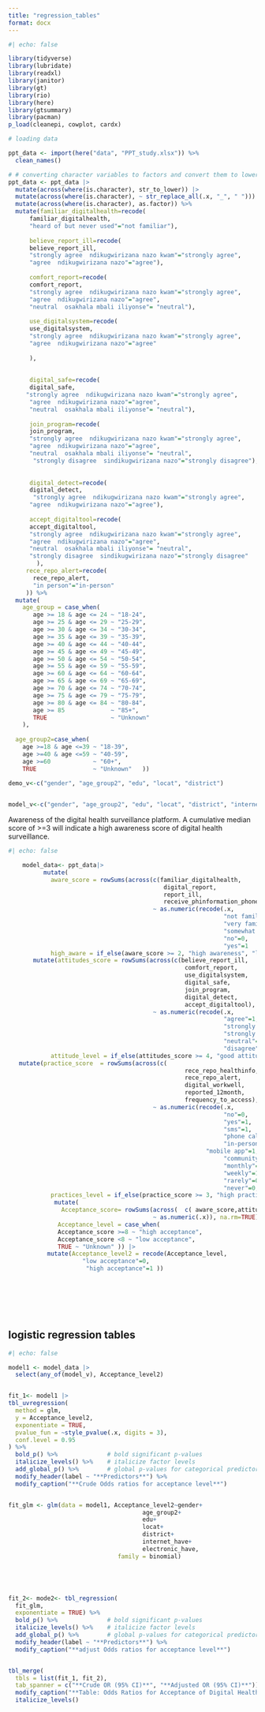 ```yaml
---
title: "regression_tables"
format: docx
---
```


```r
#| echo: false

library(tidyverse)
library(lubridate)
library(readxl)
library(janitor)
library(gt)
library(rio)
library(here)
library(gtsummary)
library(pacman)
p_load(cleanepi, cowplot, cardx)

# loading data 

ppt_data <- import(here("data", "PPT_study.xlsx")) %>%
  clean_names()

# # converting character variables to factors and convert them to lower cases. 
ppt_data <- ppt_data |>
  mutate(across(where(is.character), str_to_lower)) |>
  mutate(across(where(is.character), ~ str_replace_all(.x, "_", " "))) |>
  mutate(across(where(is.character), as.factor)) %>%
  mutate(familiar_digitalhealth=recode(
      familiar_digitalhealth,
      "heard of but never used"="not familiar"),
      
      believe_report_ill=recode(
      believe_report_ill,
      "strongly agree  ndikugwirizana nazo kwam"="strongly agree", 
      "agree  ndikugwirizana nazo"="agree"),
      
      comfort_report=recode(
      comfort_report,
      "strongly agree  ndikugwirizana nazo kwam"="strongly agree", 
      "agree  ndikugwirizana nazo"="agree", 
      "neutral  osakhala mbali iliyonse"= "neutral"),
      
      use_digitalsystem=recode(
      use_digitalsystem,
      "strongly agree  ndikugwirizana nazo kwam"="strongly agree", 
      "agree  ndikugwirizana nazo"="agree" 
      
      ),
      
      
      digital_safe=recode(
      digital_safe,
     "strongly agree  ndikugwirizana nazo kwam"="strongly agree", 
      "agree  ndikugwirizana nazo"="agree", 
      "neutral  osakhala mbali iliyonse"= "neutral"),
      
      join_program=recode(
      join_program,
      "strongly agree  ndikugwirizana nazo kwam"="strongly agree", 
      "agree  ndikugwirizana nazo"="agree", 
      "neutral  osakhala mbali iliyonse"= "neutral", 
       "strongly disagree  sindikugwirizana nazo"="strongly disagree"),
      
      
      digital_detect=recode(
      digital_detect,
       "strongly agree  ndikugwirizana nazo kwam"="strongly agree", 
      "agree  ndikugwirizana nazo"="agree"),
      
      accept_digitaltool=recode(
      accept_digitaltool,
      "strongly agree  ndikugwirizana nazo kwam"="strongly agree", 
      "agree  ndikugwirizana nazo"="agree", 
      "neutral  osakhala mbali iliyonse"= "neutral", 
      "strongly disagree  sindikugwirizana nazo"="strongly disagree"
        ), 
     rece_repo_alert=recode(
       rece_repo_alert, 
       "in person"="in-person"
     )) %>%
  mutate(
    age_group = case_when(
       age >= 18 & age <= 24 ~ "18-24",
       age >= 25 & age <= 29 ~ "25-29",
       age >= 30 & age <= 34 ~ "30-34",
       age >= 35 & age <= 39 ~ "35-39",
       age >= 40 & age <= 44 ~ "40-44",
       age >= 45 & age <= 49 ~ "45-49",
       age >= 50 & age <= 54 ~ "50-54",
       age >= 55 & age <= 59 ~ "55-59",
       age >= 60 & age <= 64 ~ "60-64",
       age >= 65 & age <= 69 ~ "65-69",
       age >= 70 & age <= 74 ~ "70-74",
       age >= 75 & age <= 79 ~ "75-79",
       age >= 80 & age <= 84 ~ "80-84",
       age >= 85             ~ "85+",
       TRUE                  ~ "Unknown"
    ), 
    
  age_group2=case_when(
    age >=18 & age <=39 ~ "18-39",
    age >=40 & age <=59 ~ "40-59",
    age >=60            ~ "60+",
    TRUE                ~ "Unknown"   )) 
  
demo_v<-c("gender", "age_group2", "edu", "locat", "district")


model_v<-c("gender", "age_group2", "edu", "locat", "district", "internet_have", "electronic_have")

```


Awareness of the digital health surveillance platform. 
A cumulative median score of >=3 will indicate a high awareness score of digital health surveillance.  


```r
#| echo: false

    model_data<- ppt_data|> 
          mutate(
            aware_score = rowSums(across(c(familiar_digitalhealth,
                                            digital_report, 
                                            report_ill,
                                            receive_phinformation_phone), 
                                         ~ as.numeric(recode(.x, 
                                                             "not familiar"=0, 
                                                             "very familiar"=1, 
                                                             "somewhat familiar"=1,
                                                             "no"=0,  
                                                             "yes"=1   ))), na.rm=TRUE),
            high_aware = if_else(aware_score >= 2, "high awareness", "low awareness")  ) |> 
       mutate(attitudes_score = rowSums(across(c(believe_report_ill, 
                                                  comfort_report,
                                                  use_digitalsystem, 
                                                  digital_safe, 
                                                  join_program, 
                                                  digital_detect, 
                                                  accept_digitaltool), 
                                         ~ as.numeric(recode(.x, 
                                                             "agree"=1, 
                                                             "strongly agree"=1, 
                                                             "strongly disagree"=0,
                                                             "neutral"=0,  
                                                             "disagree"=0   ))), na.rm=TRUE),
            attitude_level = if_else(attitudes_score >= 4, "good attitude ", " poor attitude")  ) |> 
   mutate(practice_score  = rowSums(across(c(     
                                                  rece_repo_healthinfo, 
                                                  rece_repo_alert,
                                                  digital_workwell, 
                                                  reported_12month, 
                                                  frequency_to_access), 
                                         ~ as.numeric(recode(.x, 
                                                             "no"=0, 
                                                             "yes"=1, 
                                                             "sms"=1,
                                                             "phone call"=1,  
                                                             "in-person"=0, 
                                                        "mobile app"=1,
                                                             "community health worker"=0,  
                                                             "monthly"=1,
                                                             "weekly"=1,
                                                             "rarely"=0,
                                                             "never"=0,                                                              ))), na.rm=TRUE),
            practices_level = if_else(practice_score >= 3, "high practice ", "low practice")  ) |>
             mutate(
               Acceptance_score= rowSums(across(  c( aware_score,attitudes_score, practice_score), 
                                         ~ as.numeric(.x)), na.rm=TRUE),
              Acceptance_level = case_when(
              Acceptance_score >=8 ~ "high acceptance",
              Acceptance_score <8 ~ "low acceptance",
              TRUE ~ "Unknown" )) |> 
           mutate(Acceptance_level2 = recode(Acceptance_level, 
                     "low acceptance"=0,
                      "high acceptance"=1 ))
       







```

## logistic regression tables



```r
#| echo: false

model1 <- model_data |> 
  select(any_of(model_v), Acceptance_level2)


fit_1<- model1 |>
tbl_uvregression(
  method = glm,
  y = Acceptance_level2,
  exponentiate = TRUE,
  pvalue_fun = ~style_pvalue(.x, digits = 3),
  conf.level = 0.95
) %>%
  bold_p() %>%              # bold significant p-values
  italicize_levels() %>%    # italicize factor levels
  add_global_p() %>%        # global p-values for categorical predictors
  modify_header(label ~ "**Predictors**") %>%
  modify_caption("**Crude Odds ratios for acceptance level**")


fit_glm <- glm(data = model1, Acceptance_level2~gender+
                                      age_group2+
                                      edu+
                                      locat+
                                      district+
                                      internet_have+
                                      electronic_have, 
                               family = binomial)





fit_2<- mode2<- tbl_regression(
  fit_glm,
  exponentiate = TRUE) %>%
  bold_p() %>%              # bold significant p-values
  italicize_levels() %>%    # italicize factor levels
  add_global_p() %>%        # global p-values for categorical predictors
  modify_header(label ~ "**Predictors**") %>%
  modify_caption("**adjust Odds ratios for acceptance level**")


tbl_merge(
  tbls = list(fit_1, fit_2),
  tab_spanner = c("**Crude OR (95% CI)**", "**Adjusted OR (95% CI)**")) %>%
  modify_caption("**Table: Odds Ratios for Acceptance of Digital Health Surveillance**") %>%
  italicize_levels()






```

